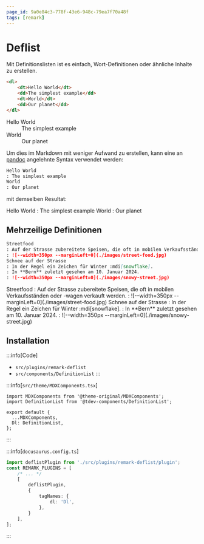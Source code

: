 ```yaml
---
page_id: 9a0e84c3-778f-43e6-948c-79ea7f70a48f
tags: [remark]
---
```


# Deflist

Mit Definitionslisten ist es einfach, Wort-Definitionen oder ähnliche Inhalte zu erstellen.

```md
<dl>
    <dt>Hello World</dt>
    <dd>The simplest example</dd>
    <dt>World</dt>
    <dd>Our planet</dd>
</dl>
```
<BrowserWindow>
<Dl>
    <dt>Hello World</dt>
    <dd>The simplest example</dd>
    <dt>World</dt>
    <dd>Our planet</dd>
</Dl>
</BrowserWindow>

Um dies im Markdown mit weniger Aufwand zu erstellen, kann eine an [pandoc](https://pandoc.org/MANUAL.html#definition-lists) angelehnte Syntax verwendet werden:

```md
Hello World
: The simplest example
World
: Our planet
```
mit demselben Resultat:

<BrowserWindow>
Hello World
: The simplest example
World
: Our planet
</BrowserWindow>

## Mehrzeilige Definitionen

```md
Streetfood
: Auf der Strasse zubereitete Speisen, die oft in mobilen Verkaufsständen oder -wagen verkauft werden.
: ![--width=350px --marginLeft=0](./images/street-food.jpg)
Schnee auf der Strasse
: In der Regel ein Zeichen für Winter :mdi[snowflake].
: In **Bern** zuletzt gesehen am 10. Januar 2024.
: ![--width=350px --marginLeft=0](./images/snowy-street.jpg)
```

<BrowserWindow>
Streetfood
: Auf der Strasse zubereitete Speisen, die oft in mobilen Verkaufsständen oder -wagen verkauft werden.
: ![--width=350px --marginLeft=0](./images/street-food.jpg)
Schnee auf der Strasse
: In der Regel ein Zeichen für Winter :mdi[snowflake].
: In **Bern** zuletzt gesehen am 10. Januar 2024.
: ![--width=350px --marginLeft=0](./images/snowy-street.jpg)
</BrowserWindow>

## Installation

:::info[Code]
- `src/plugins/remark-deflist`
- `src/components/DefinitionList`
:::


:::info[`src/theme/MDXComponents.tsx`]
```tsx {2,6}
import MDXComponents from '@theme-original/MDXComponents';
import DefinitionList from '@tdev-components/DefinitionList';

export default {
  ...MDXComponents,
  Dl: DefinitionList,
};
```
:::

:::info[`docusaurus.config.ts`]
```ts
import deflistPlugin from './src/plugins/remark-deflist/plugin';
const REMARK_PLUGINS = [
    /* ... */
    [
        deflistPlugin,
        {
            tagNames: {
                dl: 'Dl',
            },
        }
    ],
];
```
:::
